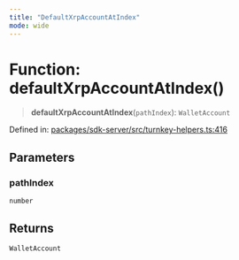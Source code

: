 ```yaml
---
title: "DefaultXrpAccountAtIndex"
mode: wide
---
```

  
# Function: defaultXrpAccountAtIndex()

> **defaultXrpAccountAtIndex**(`pathIndex`): `WalletAccount`

Defined in: [packages/sdk-server/src/turnkey-helpers.ts:416](https://github.com/tkhq/sdk/blob/d88b5e1f9a6cca8e54e61f8a127aa90fcebeaa2e/packages/sdk-server/src/turnkey-helpers.ts#L416)

## Parameters

### pathIndex

`number`

## Returns

`WalletAccount`
